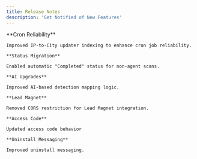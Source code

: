 ```yaml
---
title: Release Notes
description: 'Get Notified of New Features'
---
```


<Update label="06-05-2025" description="Seven Items">
    **Cron Reliability**

    Improved IP-to-City updater indexing to enhance cron job reliability.

    **Status Migration**

    Enabled automatic "Completed" status for non-agent scans. 

    **AI Upgrades**

    Improved AI-based detection mapping logic.

    **Lead Magnet**

    Removed CORS restriction for Lead Magnet integration.

    **Access Code**

    Updated access code behavior

    **Uninstall Messaging**

    Improved uninstall messaging.

</Update>
